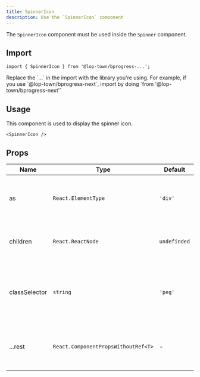 ```yaml
---
title: SpinnerIcon
description: Use the `SpinnerIcon` component
---
```


The `SpinnerIcon` component must be used inside the `Spinner` component.

## Import

```tsx
import { SpinnerIcon } from '@lop-town/bprogress-...';
```

<Callout title="Note">
  Replace the `...` in the import with the library you're using. For example, if you use `@lop-town/bprogress-next`, import by doing `from '@lop-town/bprogress-next'`
</Callout>

## Usage

This component is used to display the spinner icon.

```tsx
<SpinnerIcon />
```

## Props

| Name | Type | Default | Description |
| --- | --- | --- | --- |
| as | `React.ElementType` | `'div'` | The component to render the progress element |
| children | `React.ReactNode` | `undefinded` | The children of the progress element |
| classSelector | `string` | `'peg'` | The class selector of the progress element (depends on your css) |
| ...rest | `React.ComponentPropsWithoutRef<T>` | - | The rest of the props are passed to the progress element |
